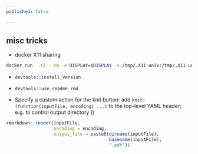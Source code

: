 ```yaml
---
published: false

---
```







misc tricks
-----------

- docker X11 sharing

```bash
docker run  -ti --rm -e DISPLAY=$DISPLAY -v /tmp/.X11-unix:/tmp/.X11-unix:ro r-base
```


- `devtools::install_version` 

- `devtools::use_readme_rmd`

- Specify a custom action for the knit button: add `knit: (function(inputFile, encoding) ...)` to the top-level YAML header; e.g. to control output directory ()

```r
rmarkdown::render(inputFile, 
                  encoding = encoding, 
                  output_file = paste0(dirname(inputFile),
                                       basename(inputFile), 
                                       ".pdf"))
```

